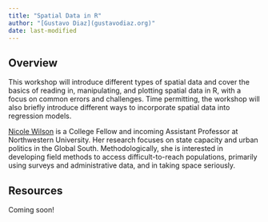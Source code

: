 ```yaml
---
title: "Spatial Data in R"
author: "[Gustavo Diaz](gustavodiaz.org)"
date: last-modified
---
```


## Overview

This workshop will introduce different types of spatial data and cover the basics of reading in, manipulating, and plotting spatial data in R, with a focus on common errors and challenges. Time permitting, the workshop will also briefly introduce different ways to incorporate spatial data into regression models.

[Nicole Wilson](https://www.nicoleewilson.com/) is a College Fellow and incoming Assistant Professor at Northwestern University. Her research focuses on state capacity and urban politics in the Global South. Methodologically, she is interested in developing field methods to access difficult-to-reach populations, primarily using surveys and administrative data, and in taking space seriously.


## Resources

Coming soon!

